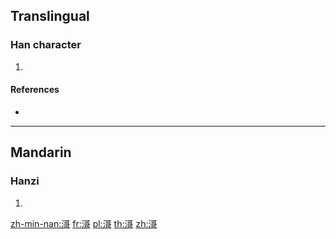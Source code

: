 ==Translingual==

===Han character===
{{Han char|rn=85|rad=水|as=10|sn=13|four=31121|canj=EMRR}}

# {{defn|Han|sort=水10}}

====References====
* {{Han ref|kx=0643.040|dkj=18033|dj=1050.110|hdz=31696.020|uh=6ED2|ud=28370|bh=DE4F|bd=56911}}

----

==Mandarin==

===Hanzi===
{{cmn-hanzi|pin=[[bì]] ([[bi4]]), [[gē]] ([[ge1]])|wg=pi<sup>4</sup>, ko<sup>1</sup>}}

# {{defn|lang=cmn|sort=水10}}

[[zh-min-nan:滒]]
[[fr:滒]]
[[pl:滒]]
[[th:滒]]
[[zh:滒]]